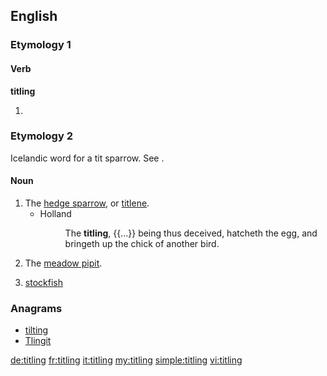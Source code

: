 ==English==

===Etymology 1===

====Verb====
'''titling'''

# {{present participle of|title}}

===Etymology 2===
Icelandic word for a tit sparrow. See {{term|tit|lang=en||a small bird}}.

====Noun====
{{en-noun}}

# The [[hedge sparrow]], or [[titlene]].
#* Holland
#*: The '''titling''', {{...}} being thus deceived, hatcheth the egg, and bringeth up the chick of another bird.
# The [[meadow pipit]].
# {{context|obsolete|in customhouses}} [[stockfish]]

{{Webster 1913}}

===Anagrams===
* [[tilting#English|tilting]]
* [[Tlingit#English|Tlingit]]

[[de:titling]]
[[fr:titling]]
[[it:titling]]
[[my:titling]]
[[simple:titling]]
[[vi:titling]]